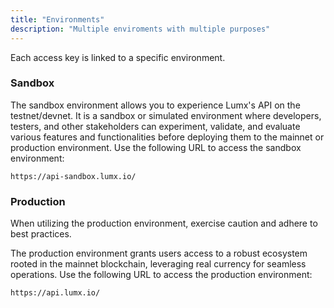 ```yaml
---
title: "Environments"
description: "Multiple enviroments with multiple purposes"
---
```


Each access key is linked to a specific environment.

### Sandbox

The sandbox environment allows you to experience Lumx's API on the testnet/devnet. It is a sandbox or simulated environment where developers, testers, and other stakeholders can experiment, validate, and evaluate various features and functionalities before deploying them to the mainnet or production environment. Use the following URL to access the sandbox environment:

```
https://api-sandbox.lumx.io/
```

### Production

<Warning>
  When utilizing the production environment, exercise caution and adhere to best
  practices.
</Warning>

The production environment grants users access to a robust ecosystem rooted in the mainnet blockchain, leveraging real currency for seamless operations. Use the following URL to access the production environment:

```
https://api.lumx.io/
```